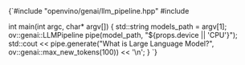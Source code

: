 
<CodeBlock language="cpp" showLineNumbers>
{`#include "openvino/genai/llm_pipeline.hpp"
#include <iostream>
        
int main(int argc, char* argv[]) {
    std::string models_path = argv[1];
    ov::genai::LLMPipeline pipe(model_path, "${props.device || 'CPU'}");
    std::cout << pipe.generate("What is Large Language Model?", ov::genai::max_new_tokens(100)) << '\\n';
}
`}
</CodeBlock>

